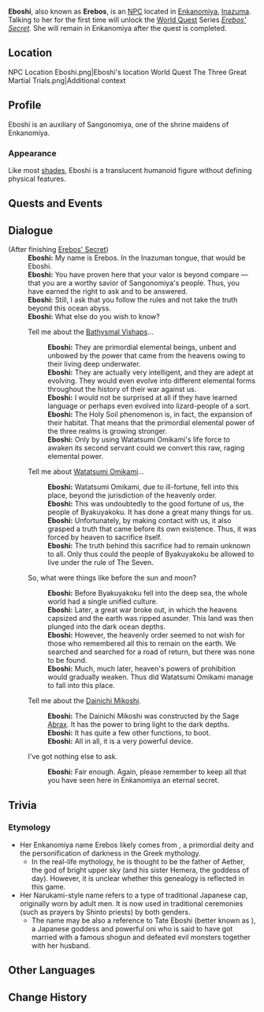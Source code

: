 {{Character Infobox
|type             = NPC
|type2            = Deceased Characters
|image            = NPC Eboshi.png
|title            = 
|region           = Inazuma
|affiliation      = Enkanomiya
|affiliation2     = Shades of Tokoyo
|relative         = Tsuyuko
|relativeNote     = Descendant
}}
'''Eboshi''', also known as '''Erebos''', is an [[NPC]] located in [[Enkanomiya]], [[Inazuma]]. Talking to her for the first time will unlock the [[World Quest]] Series ''[[Erebos' Secret]]''. She will remain in Enkanomiya after the quest is completed.

==Location==
<gallery>
NPC Location Eboshi.png|Eboshi's location
World Quest The Three Great Martial Trials.png|Additional context
</gallery>

==Profile==
Eboshi is an auxiliary of Sangonomiya, one of the shrine maidens of Enkanomiya.

===Appearance===
Like most [[Shades of Tokoyo|shades]], Eboshi is a translucent humanoid figure without defining physical features.

==Quests and Events==
{{Quests and Events}}

==Dialogue==
{{Dialogue start}}
;(After finishing [[Erebos' Secret]])
:'''Eboshi:''' My name is Erebos. In the Inazuman tongue, that would be Eboshi.
:'''Eboshi:''' You have proven here that your valor is beyond compare &mdash; that you are a worthy savior of Sangonomiya's people. Thus, you have earned the right to ask and to be answered.
:'''Eboshi:''' Still, I ask that you follow the rules and not take the truth beyond this ocean abyss.
:'''Eboshi:''' What else do you wish to know?
:{{DIcon}} Tell me about the [[Bathysmal Vishaps]]...
::'''Eboshi:''' They are primordial elemental beings, unbent and unbowed by the power that came from the heavens owing to their living deep underwater.
::'''Eboshi:''' They are actually very intelligent, and they are adept at evolving. They would even evolve into different elemental forms throughout the history of their war against us.
::'''Eboshi:''' I would not be surprised at all if they have learned language or perhaps even evolved into lizard-people of a sort.
::'''Eboshi:''' The Holy Soil phenomenon is, in fact, the expansion of their habitat. That means that the primordial elemental power of the three realms is growing stronger.
::'''Eboshi:''' Only by using Watatsumi Omikami's life force to awaken its second servant could we convert this raw, raging elemental power.
:{{DIcon}} Tell me about [[Watatsumi Omikami]]...
::'''Eboshi:''' Watatsumi Omikami, due to ill-fortune, fell into this place, beyond the jurisdiction of the heavenly order.
::'''Eboshi:''' This was undoubtedly to the good fortune of us, the people of Byakuyakoku. It has done a great many things for us.
::'''Eboshi:''' Unfortunately, by making contact with us, it also grasped a truth that came before its own existence. Thus, it was forced by heaven to sacrifice itself.
::'''Eboshi:''' The truth behind this sacrifice had to remain unknown to all. Only thus could the people of Byakuyakoku be allowed to live under the rule of The Seven.
:{{DIcon}} So, what were things like before the sun and moon?
::'''Eboshi:''' Before Byakuyakoku fell into the deep sea, the whole world had a single unified culture.
::'''Eboshi:''' Later, a great war broke out, in which the heavens capsized and the earth was ripped asunder. This land was then plunged into the dark ocean depths.
::'''Eboshi:''' However, the heavenly order seemed to not wish for those who remembered all this to remain on the earth. We searched and searched for a road of return, but there was none to be found.
::'''Eboshi:''' Much, much later, heaven's powers of prohibition would gradually weaken. Thus did Watatsumi Omikami manage to fall into this place.
:{{DIcon}} Tell me about the [[Dainichi Mikoshi]].
::'''Eboshi:''' The Dainichi Mikoshi was constructed by the Sage [[Abrax]]. It has the power to bring light to the dark depths.
::'''Eboshi:''' It has quite a few other functions, to boot.
::'''Eboshi:''' All in all, it is a very powerful device.
:{{DIcon}} I've got nothing else to ask.
::'''Eboshi:''' Fair enough. Again, please remember to keep all that you have seen here in Enkanomiya an eternal secret.
{{Dialogue end}}

==Trivia==
===Etymology===
* Her Enkanomiya name Erebos likely comes from {{lang|{{w|Erebus}}|grc=Ἔρεβος|grc_rm=Erebos|grc_tl=Darkness}}, a primordial deity and the personification of darkness in the Greek mythology.
** In the real-life mythology, he is thought to be the father of Aether, the god of bright upper sky (and his sister Hemera, the goddess of day). However, it is unclear whether this genealogy is reflected in this game.
* Her Narukami-style name {{lang|Eboshi|ja={{wt|烏帽子}}|ja_lit=Raven's Cap}} refers to a type of traditional Japanese cap, originally worn by adult men. It is now used in traditional ceremonies (such as prayers by Shinto priests) by both genders.
** The name may be also a reference to Tate Eboshi (better known as {{w|Suzuka Gozen}}), a Japanese goddess and powerful oni who is said to have got married with a famous shogun and defeated evil monsters together with her husband.

==Other Languages==
{{Other Languages
|default_hidden = 1
|en      = Eboshi
|zhs     = 乌帽子
|zhs_rm  = Wūmàozi
|zht     = 烏帽子
|zht_rm  = Wūmàozi
|ja      = 烏帽子
|ja_rm   = Eboshi
|ko      = 에보시
|ko_rm   = Ebosi
|es      = Eboshi
|fr      = Eboshi
|ru      = Эбоси
|th      = Eboshi
|vi      = Eboshi
|de      = Eboshi
|id      = Eboshi
|pt      = Eboshi
|tr      = Eboshi
|it      = Eboshi
}}

==Change History==
{{Change History|2.4}}